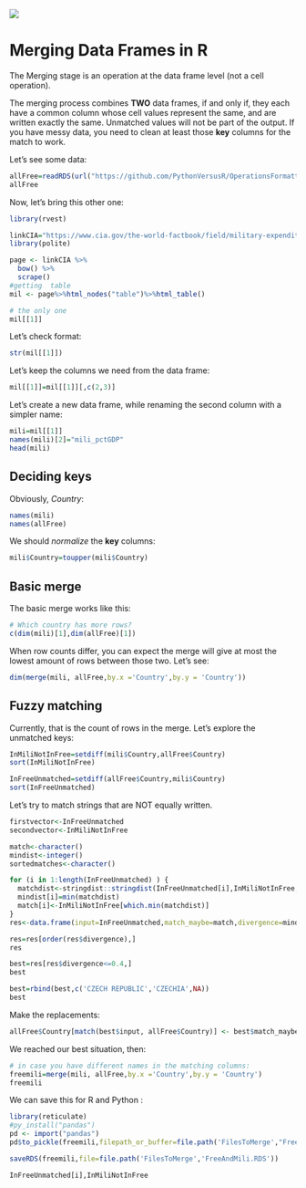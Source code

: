 <img src="https://i.imgur.com/6U6q5jQ.png"/>

# Merging Data Frames in R

The Merging stage is an operation at the data frame level (not a cell operation). 

The merging process combines **TWO** data frames, if and only if, they each have a common column whose cell values represent the same, and are written exactly the same. Unmatched values will not be part of the output. If you have messy data, you need to clean at least those **key** columns for the match to work.

Let's see some data:


```r

allFree=readRDS(url("https://github.com/PythonVersusR/OperationsFormatting/raw/main/DataFiles/allFree.rds"))  
allFree

```

Now, let's bring this other one:


```r

library(rvest)

linkCIA="https://www.cia.gov/the-world-factbook/field/military-expenditures/country-comparison"
library(polite)

page <- linkCIA %>% 
  bow() %>% 
  scrape()
#getting  table
mil <- page%>%html_nodes("table")%>%html_table()

```


```r
# the only one
mil[[1]]
```

Let's check format:


```r
str(mil[[1]])
```

Let's keep the columns we need from the data frame:


```r
mil[[1]]=mil[[1]][,c(2,3)]
```

Let's create a new data frame, while renaming the second column with a simpler name:


```r
mili=mil[[1]]
names(mili)[2]="mili_pctGDP"
head(mili)
```

## Deciding keys

Obviously, _Country_:



```r
names(mili)
names(allFree)
```



We should _normalize_ the **key** columns:


```r
mili$Country=toupper(mili$Country)
```

## Basic merge

The basic merge works like this:


```r
# Which country has more rows?
c(dim(mili)[1],dim(allFree)[1])
```

When row counts differ, you can expect the merge will give at most the lowest amount of rows between those two. Let's see:


```r
dim(merge(mili, allFree,by.x ='Country',by.y = 'Country'))
```

## Fuzzy matching

Currently, that is the count of rows in the merge. Let's explore the unmatched keys:


```r
InMiliNotInFree=setdiff(mili$Country,allFree$Country)
sort(InMiliNotInFree)
```


```r
InFreeUnmatched=setdiff(allFree$Country,mili$Country)
sort(InFreeUnmatched)
```

Let's try to match strings that are NOT equally written. 

```r
firstvector<-InFreeUnmatched
secondvector<-InMiliNotInFree

match<-character()
mindist<-integer()
sortedmatches<-character()

for (i in 1:length(InFreeUnmatched) ) {
  matchdist<-stringdist::stringdist(InFreeUnmatched[i],InMiliNotInFree,method = 'jaccard')
  mindist[i]=min(matchdist)
  match[i]<-InMiliNotInFree[which.min(matchdist)] 
}
res<-data.frame(input=InFreeUnmatched,match_maybe=match,divergence=mindist,  stringsAsFactors = F)
```
```r
res=res[order(res$divergence),]
res
```
```r
best=res[res$divergence<=0.4,]
best
```
```r

best=rbind(best,c('CZECH REPUBLIC','CZECHIA',NA))
best
```

Make the replacements:

```r

allFree$Country[match(best$input, allFree$Country)] <- best$match_maybe

```




We reached our best situation, then:


```r
# in case you have different names in the matching columns:
freemili=merge(mili, allFree,by.x ='Country',by.y = 'Country')
freemili
```

We can save this for R and Python :


```r

library(reticulate)
#py_install("pandas")
pd <- import("pandas")
pd$to_pickle(freemili,filepath_or_buffer=file.path('FilesToMerge',"FreeAndMili_R.pkl"))
```


```r
saveRDS(freemili,file=file.path('FilesToMerge','FreeAndMili.RDS'))
```

```r
InFreeUnmatched[i],InMiliNotInFree

```

